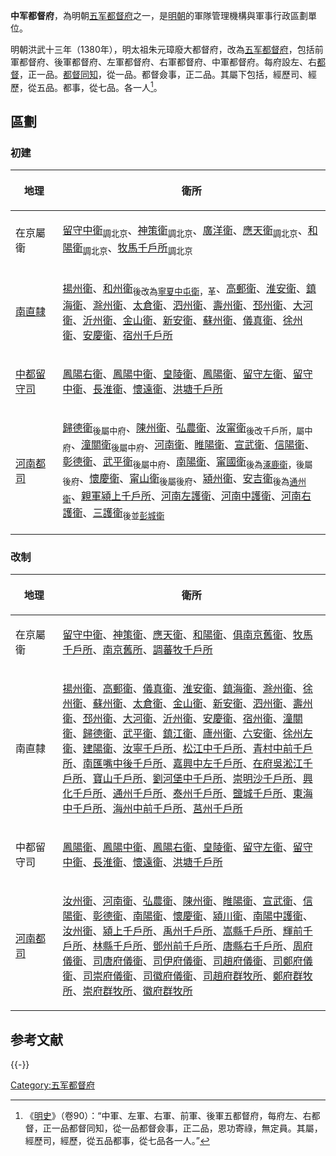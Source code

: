 '''中军都督府'''，為明朝[[五军都督府|五军都督府]]之一，是[[明朝|明朝]]的軍隊管理機構與軍事行政區劃單位。

明朝洪武十三年（1380年），明太祖朱元璋廢大都督府，改為[[五军都督府|五军都督府]]，包括前軍都督府、後軍都督府、左軍都督府、右軍都督府、中軍都督府。每府設左、右[[都督|都督]]，正一品。[[都督同知|都督同知]]，從一品。都督僉事，正二品。其屬下包括，經歷司、經歷，從五品。都事，從七品。各一人<ref>《[[明史|明史]]》（卷90）：“中軍、左軍、右軍、前軍、後軍五都督府，每府左、右都督，正一品都督同知，從一品都督僉事，正二品，恩功寄祿，無定員。其屬，經歷司，經歷，從五品都事，從七品各一人。”</ref>。

==區劃==
=== 初建 ===
{| class="wikitable"
|- bgcolor="#CCCCCC"
! width= 15%| 地理!! 衛所 
|-
| 在京屬衛||[[留守中衛|留守中衛]]<sub>調北京</sub>、[[神策衛|神策衛]]<sub>調北京</sub>、[[廣洋衛|廣洋衛]]、[[應天衛|應天衛]]<sub>調北京</sub>、[[和陽衛|和陽衛]]<sub>調北京</sub>、[[牧馬千戶所|牧馬千戶所]]<sub>調北京</sub>
|-
| [[南直隸|南直隸]] ||[[揚州衛|揚州衛]]、[[和州衛|和州衛]]<sub>後改為[[寧夏中屯衛|寧夏中屯衛]]，革</sub>、[[高郵衛|高郵衛]]、[[淮安衛|淮安衛]]、[[鎮海衛|鎮海衛]]、[[滁州衛|滁州衛]]、[[太倉衛|太倉衛]]、[[泗州衛|泗州衛]]、[[壽州衛|壽州衛]]、[[邳州衛|邳州衛]]、[[大河衛|大河衛]]、[[沂州衛|沂州衛]]、[[金山衛|金山衛]]、[[新安衛|新安衛]]、[[蘇州衛|蘇州衛]]、[[儀真衛|儀真衛]]、[[徐州衛|徐州衛]]、[[安慶衛|安慶衛]]、[[宿州千戶所|宿州千戶所]]
|-
|[[中都留守司|中都留守司]]||[[鳳陽右衛|鳳陽右衛]]、[[鳳陽中衛|鳳陽中衛]]、[[皇陵衛|皇陵衛]]、[[鳳陽衛|鳳陽衛]]、[[留守左衛|留守左衛]]、[[留守中衛|留守中衛]]、[[長淮衛|長淮衛]]、[[懷遠衛|懷遠衛]]、[[洪塘千戶所|洪塘千戶所]]
|-
|[[河南都司|河南都司]]||[[歸德衛|歸德衛]]<sub>後屬中府</sub>、[[陳州衛|陳州衛]]、[[弘農衛|弘農衛]]、[[汝甯衛|汝甯衛]]<sub>後改千戶所，屬中府</sub>、[[潼關衛|潼關衛]]<sub>後屬中府</sub>、[[河南衛|河南衛]]、[[睢陽衛|睢陽衛]]、[[宣武衛|宣武衛]]、[[信陽衛|信陽衛]]、[[彰德衛|彰德衛]]、[[武平衛|武平衛]]<sub>後屬中府</sub>、[[南陽衛|南陽衛]]、[[甯國衛|甯國衛]]<sub>後為[[涿鹿衛|涿鹿衛]]，後屬後府</sub>、[[懷慶衛|懷慶衛]]、[[甯山衛|甯山衛]]<sub>後屬後府</sub>、[[潁州衛|潁州衛]]、[[安吉衛|安吉衛]]<sub>後為[[通州衛|通州衛]]</sub>、[[親軍潁上千戶所|親軍潁上千戶所]]、[[河南左護衛|河南左護衛]]、[[河南中護衛|河南中護衛]]、[[河南右護衛|河南右護衛]]、[[三護衛|三護衛]]<sub>後並[[彭城衛|彭城衛]]</sub>
|}

=== 改制 ===
{| class="wikitable"
|- bgcolor="#CCCCCC"
! width= 15%| 地理!! 衛所 
|-
| 在京屬衛||[[留守中衛|留守中衛]]、[[神策衛|神策衛]]、[[應天衛|應天衛]]、[[和陽衛|和陽衛]]、[[俱南京舊衛|俱南京舊衛]]、[[牧馬千戶所|牧馬千戶所]]、[[南京舊所|南京舊所]]、[[調蕃牧千戶所|調蕃牧千戶所]]
|-
|南直隸||[[揚州衛|揚州衛]]、[[高郵衛|高郵衛]]、[[儀真衛|儀真衛]]、[[淮安衛|淮安衛]]、[[鎮海衛|鎮海衛]]、[[滁州衛|滁州衛]]、[[徐州衛|徐州衛]]、[[蘇州衛|蘇州衛]]、[[太倉衛|太倉衛]]、[[金山衛|金山衛]]、[[新安衛|新安衛]]、[[泗州衛|泗州衛]]、[[壽州衛|壽州衛]]、[[邳州衛|邳州衛]]、[[大河衛|大河衛]]、[[沂州衛|沂州衛]]、[[安慶衛|安慶衛]]、[[宿州衛|宿州衛]]、[[潼關衛|潼關衛]]、[[歸德衛|歸德衛]]、[[武平衛|武平衛]]、[[鎮江衛|鎮江衛]]、[[廬州衛|廬州衛]]、[[六安衛|六安衛]]、[[徐州左衛|徐州左衛]]、[[建陽衛|建陽衛]]、[[汝寧千戶所|汝寧千戶所]]、[[松江中千戶所|松江中千戶所]]、[[青村中前千戶所|青村中前千戶所]]、[[南匯嘴中後千戶所|南匯嘴中後千戶所]]、[[嘉興中左千戶所|嘉興中左千戶所]]、[[在府吳淞江千戶所|在府吳淞江千戶所]]、[[寶山千戶所|寶山千戶所]]、[[劉河堡中千戶所|劉河堡中千戶所]]、[[崇明沙千戶所|崇明沙千戶所]]、[[興化千戶所|興化千戶所]]、[[通州千戶所|通州千戶所]]、[[泰州千戶所|泰州千戶所]]、[[鹽城千戶所|鹽城千戶所]]、[[東海中千戶所|東海中千戶所]]、[[海州中前千戶所|海州中前千戶所]]、[[莒州千戶所|莒州千戶所]]
|-
|中都留守司||[[鳳陽衛|鳳陽衛]]、[[鳳陽中衛|鳳陽中衛]]、[[鳳陽右衛|鳳陽右衛]]、[[皇陵衛|皇陵衛]]、[[留守左衛|留守左衛]]、[[留守中衛|留守中衛]]、[[長淮衛|長淮衛]]、[[懷遠衛|懷遠衛]]、[[洪塘千戶所|洪塘千戶所]]
|-
|[[河南都司|河南都司]]||[[汝州衛|汝州衛]]、[[河南衛|河南衛]]、[[弘農衛|弘農衛]]、[[陳州衛|陳州衛]]、[[睢陽衛|睢陽衛]]、[[宣武衛|宣武衛]]、[[信陽衛|信陽衛]]、[[彰德衛|彰德衛]]、[[南陽衛|南陽衛]]、[[懷慶衛|懷慶衛]]、[[潁川衛|潁川衛]]、[[南陽中護衛|南陽中護衛]]、[[汝州衛|汝州衛]]、[[潁上千戶所|潁上千戶所]]、[[禹州千戶所|禹州千戶所]]、[[嵩縣千戶所|嵩縣千戶所]]、[[輝前千戶所|輝前千戶所]]、[[林縣千戶所|林縣千戶所]]、[[鄧州前千戶所|鄧州前千戶所]]、[[唐縣右千戶所|唐縣右千戶所]]、[[周府儀衛|周府儀衛]]、[[司唐府儀衛|司唐府儀衛]]、[[司伊府儀衛|司伊府儀衛]]、[[司趙府儀衛|司趙府儀衛]]、[[司鄭府儀衛|司鄭府儀衛]]、[[司崇府儀衛|司崇府儀衛]]、[[司徽府儀衛|司徽府儀衛]]、[[司趙府群牧所|司趙府群牧所]]、[[鄭府群牧所|鄭府群牧所]]、[[崇府群牧所|崇府群牧所]]、[[徽府群牧所|徽府群牧所]]
|}

== 参考文献 ==
{{Wikisource|明史/卷90}}
{{Reflist}}

{{-}}
{{明朝行政区划|军}}

[[Category:五军都督府|Category:五军都督府]]